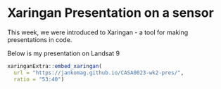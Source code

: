 # Xaringan Presentation on a sensor {#sec-week2}

This week, we were introduced to Xaringan - a tool for making presentations in code.

Below is my presentation on Landsat 9

```r
xaringanExtra::embed_xaringan(
  url = "https://jankomag.github.io/CASA0023-wk2-pres/",
  ratio = "53:40")
```
